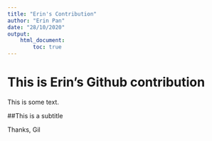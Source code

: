 ```yaml
---
title: "Erin's Contribution"
author: "Erin Pan"
date: "28/10/2020"
output: 
	html_document:
		toc: true
---
```


# This is Erin's Github contribution

This is some text.

##This is a subtitle

Thanks, Gil